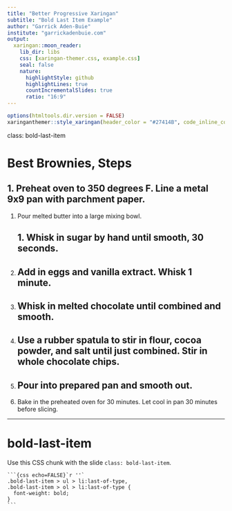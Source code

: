 ```yaml
---
title: "Better Progressive Xaringan"
subtitle: "Bold Last Item Example"
author: "Garrick Aden-Buie"
institute: "garrickadenbuie.com"
output:
  xaringan::moon_reader:
    lib_dir: libs
    css: [xaringan-themer.css, example.css]
    seal: false
    nature:
      highlightStyle: github
      highlightLines: true
      countIncrementalSlides: true
      ratio: "16:9"
---
```


```r
options(htmltools.dir.version = FALSE)
xaringanthemer::style_xaringan(header_color = "#27414B", code_inline_color = "#DC322F")
```

class: bold-last-item

# Best Brownies, Steps

1. Preheat oven to 350 degrees F. Line a metal 9x9 pan with parchment paper.
--

1. Pour melted butter into a large mixing bowl. 
    1. Whisk in sugar by hand until smooth, 30 seconds.
--
1. Add in eggs and vanilla extract. Whisk 1 minute.
--

1. Whisk in melted chocolate until combined and smooth.
--

1. Use a rubber spatula to stir in flour, cocoa powder, and salt until just combined. Stir in whole chocolate chips.
--

1. Pour into prepared pan and smooth out.
--

1. Bake in the preheated oven for 30 minutes. Let cool in pan 30 minutes before slicing.

---

# bold-last-item

Use this CSS chunk with the slide `class: bold-last-item`.

````
```{css echo=FALSE}`r ''`
.bold-last-item > ul > li:last-of-type,
.bold-last-item > ol > li:last-of-type {
  font-weight: bold;
}
```
````
